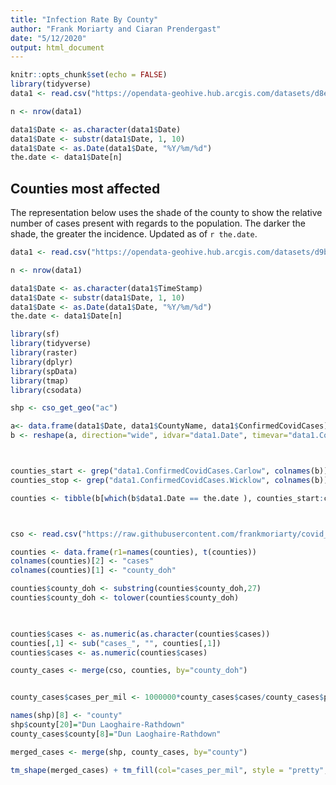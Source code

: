 ```yaml
---
title: "Infection Rate By County"
author: "Frank Moriarty and Ciaran Prendergast"
date: "5/12/2020"
output: html_document
---
```


```r


knitr::opts_chunk$set(echo = FALSE)
library(tidyverse)
data1 <- read.csv("https://opendata-geohive.hub.arcgis.com/datasets/d8eb52d56273413b84b0187a4e9117be_0.csv?outSR=%7B%22latestWkid%22%3A3857%2C%22wkid%22%3A102100%7D")

n <- nrow(data1)

data1$Date <- as.character(data1$Date)
data1$Date <- substr(data1$Date, 1, 10)
data1$Date <- as.Date(data1$Date, "%Y/%m/%d")
the.date <- data1$Date[n]


```

## Counties most affected
The representation below uses the shade of the county to show the relative number of cases present with regards to the population. The darker the shade, the greater the incidence. Updated as of `r the.date`.



```r

data1 <- read.csv("https://opendata-geohive.hub.arcgis.com/datasets/d9be85b30d7748b5b7c09450b8aede63_0.csv?outSR=%7B%22latestWkid%22%3A3857%2C%22wkid%22%3A102100%7D")

n <- nrow(data1)

data1$Date <- as.character(data1$TimeStamp)
data1$Date <- substr(data1$Date, 1, 10)
data1$Date <- as.Date(data1$Date, "%Y/%m/%d")
the.date <- data1$Date[n]

library(sf)
library(tidyverse)
library(raster)
library(dplyr)
library(spData)
library(tmap)
library(csodata)

shp <- cso_get_geo("ac")

a<- data.frame(data1$Date, data1$CountyName, data1$ConfirmedCovidCases)
b <- reshape(a, direction="wide", idvar="data1.Date", timevar="data1.CountyName")



counties_start <- grep("data1.ConfirmedCovidCases.Carlow", colnames(b))
counties_stop <- grep("data1.ConfirmedCovidCases.Wicklow", colnames(b))

counties <- tibble(b[which(b$data1.Date == the.date ), counties_start:counties_stop])



cso <- read.csv("https://raw.githubusercontent.com/frankmoriarty/covid_ie/master/counties_population_cso_2016.csv")

counties <- data.frame(r1=names(counties), t(counties))
colnames(counties)[2] <- "cases"
colnames(counties)[1] <- "county_doh"

counties$county_doh <- substring(counties$county_doh,27)
counties$county_doh <- tolower(counties$county_doh)
 


counties$cases <- as.numeric(as.character(counties$cases))
counties[,1] <- sub("cases_", "", counties[,1])
counties$cases <- as.numeric(counties$cases)

county_cases <- merge(cso, counties, by="county_doh")


county_cases$cases_per_mil <- 1000000*county_cases$cases/county_cases$pop

names(shp)[8] <- "county"
shp$county[20]="Dun Laoghaire-Rathdown"
county_cases$county[8]="Dun Laoghaire-Rathdown"

merged_cases <- merge(shp, county_cases, by="county")

tm_shape(merged_cases) + tm_fill(col="cases_per_mil", style = "pretty", title=c(paste("Cases per million", the.date))) + tm_borders() + tm_layout(asp = 1.28)                       

```   
                

